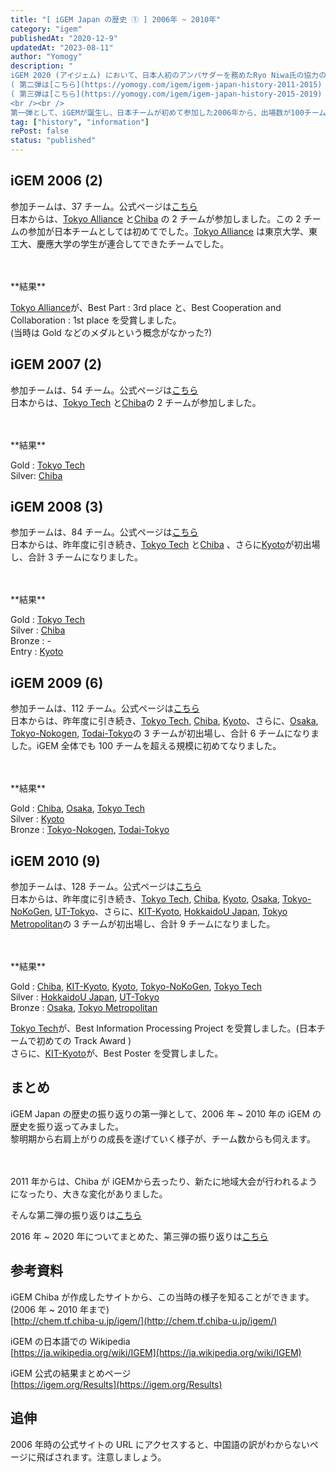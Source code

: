 ```yaml
---
title: "[ iGEM Japan の歴史 ① ] 2006年 ~ 2010年"
category: "igem"
publishedAt: "2020-12-9"
updatedAt: "2023-08-11"
author: "Yomogy"
description: "
iGEM 2020 (アイジェム) において、日本人初のアンバサダーを務めたRyo Niwa氏の協力の元、新規のチームが2チーム参加するなど、iGEM Japanのコミュニティが徐々には発展しています。そこで、iGEM Japanの簡単な歴史を振り返りたいと思います。  
( 第二弾は[こちら](https://yomogy.com/igem/igem-japan-history-2011-2015) )
( 第三弾は[こちら](https://yomogy.com/igem/igem-japan-history-2015-2019) )
<br /><br />
第一弾として、iGEMが誕生し、日本チームが初めて参加した2006年から、出場数が100チームを超えるぐらいに成長した2010年まで、iGEMの歴史を振り返っていきたいと思います。当時の大会は、1年に1度、全チームがボストンに集まって大会を行う形式でした。"
tag: ["history", "information"]
rePost: false
status: "published"
---
```


## iGEM 2006 (2)

参加チームは、37 チーム。公式ページは[こちら](http://2006.igem.org/Main_Page)  
日本からは、[Tokyo Alliance](https://2006.igem.org/wiki/index.php/Tokyo_Alliance_2006) と[Chiba](https://2006.igem.org/wiki/index.php/Chiba_University,_Japan_2006) の 2 チームが参加しました。この 2 チームの参加が日本チームとしては初めてでした。[Tokyo Alliance](https://2006.igem.org/wiki/index.php/Tokyo_Alliance_2006) は東京大学、東工大、慶應大学の学生が連合してできたチームでした。

<br />
<br />
**結果**

[Tokyo Alliance](https://2006.igem.org/wiki/index.php/Tokyo_Alliance_2006)が、Best Part : 3rd place と、Best Cooperation and Collaboration : 1st place を受賞しました。  
(当時は Gold などのメダルという概念がなかった?)

## iGEM 2007 (2)

参加チームは、54 チーム。公式ページは[こちら](http://2007.igem.org/Main_Page)  
日本からは、[Tokyo Tech](http://2007.igem.org/Tokyo_Tech) と[Chiba](http://2007.igem.org/Chiba)の 2 チームが参加しました。

<br />
<br />
**結果**

Gold : [Tokyo Tech](http://2007.igem.org/Tokyo_Tech)  
Silver: [Chiba](http://2007.igem.org/Chiba)

## iGEM 2008 (3)

参加チームは、84 チーム。公式ページは[こちら](http://2008.igem.org/Main_Page)  
日本からは、昨年度に引き続き、[Tokyo Tech](http://2008.igem.org/Team:Tokyo_Tech) と[Chiba](http://2008.igem.org/Team:Chiba) 、さらに[Kyoto](http://2008.igem.org/Team:Kyoto)が初出場し、合計 3 チームになりました。

<br />
<br />
**結果**

Gold : [Tokyo Tech](http://2008.igem.org/Team:Tokyo_Tech)  
Silver : [Chiba](http://2008.igem.org/Team:Chiba)  
Bronze : -  
Entry : [Kyoto](http://2008.igem.org/Team:Kyoto)

## iGEM 2009 (6)

参加チームは、112 チーム。公式ページは[こちら](http://2009.igem.org/Main_Page)  
日本からは、昨年度に引き続き、[Tokyo Tech](http://2009.igem.org/Team:Tokyo_Tech), [Chiba](http://2009.igem.org/Team:Chiba), [Kyoto](http://2009.igem.org/Team:Kyoto)、さらに、[Osaka](http://2009.igem.org/Team:Osaka), [Tokyo-Nokogen](http://2009.igem.org/Team:Tokyo-Nokogen), [Todai-Tokyo](http://2009.igem.org/Team:Todai-Tokyo)の 3 チームが初出場し、合計 6 チームになりました。iGEM 全体でも 100 チームを超える規模に初めてなりました。

<br />
<br />
**結果**

Gold : [Chiba](http://2009.igem.org/Team:Chiba), [Osaka](http://2009.igem.org/Team:Osaka), [Tokyo Tech](http://2009.igem.org/Team:Tokyo_Tech)  
Silver : [Kyoto](http://2009.igem.org/Team:Kyoto)  
Bronze : [Tokyo-Nokogen](http://2009.igem.org/Team:Tokyo-Nokogen), [Todai-Tokyo](http://2009.igem.org/Team:Todai-Tokyo)

## iGEM 2010 (9)

参加チームは、128 チーム。公式ページは[こちら](http://2010.igem.org/Main_Page)  
日本からは、昨年度に引き続き、[Tokyo Tech](http://2010.igem.org/Team:Tokyo_Tech), [Chiba](http://2010.igem.org/Team:Chiba), [Kyoto](http://2010.igem.org/Team:Kyoto), [Osaka](http://2010.igem.org/Team:Osaka), [Tokyo-NoKoGen](http://2010.igem.org/Team:Tokyo-NoKoGen), [UT-Tokyo](http://2010.igem.org/Team:UT-Tokyo)、さらに、[KIT-Kyoto](http://2010.igem.org/Team:KIT-Kyoto), [HokkaidoU Japan](http://2010.igem.org/Team:HokkaidoU_Japan), [Tokyo Metropolitan](http://2010.igem.org/Team:Tokyo_Metropolitan)の 3 チームが初出場し、合計 9 チームになりました。

<br />
<br />
**結果**

Gold : [Chiba](http://2010.igem.org/Team:Chiba), [KIT-Kyoto](http://2010.igem.org/Team:KIT-Kyoto), [Kyoto](http://2010.igem.org/Team:Kyoto), [Tokyo-NoKoGen](http://2010.igem.org/Team:Tokyo-NoKoGen), [Tokyo Tech](http://2010.igem.org/Team:Tokyo_Tech)  
Silver : [HokkaidoU Japan](http://2010.igem.org/Team:HokkaidoU_Japan), [UT-Tokyo](http://2010.igem.org/Team:UT-Tokyo)  
Bronze : [Osaka](http://2010.igem.org/Team:Osaka), [Tokyo Metropolitan](http://2010.igem.org/Team:Tokyo_Metropolitan)

[Tokyo Tech](http://2010.igem.org/Team:Tokyo_Tech)が、Best Information Processing Project を受賞しました。(日本チームで初めての Track Award )  
さらに、[KIT-Kyoto](http://2010.igem.org/Team:KIT-Kyoto)が、Best Poster を受賞しました。

## まとめ

iGEM Japan の歴史の振り返りの第一弾として、2006 年 ~ 2010 年の iGEM の歴史を振り返ってみました。  
黎明期から右肩上がりの成長を遂げていく様子が、チーム数からも伺えます。

<br />
<br />
2011 年からは、Chiba が
iGEMから去ったり、新たに地域大会が行われるようになったり、大きな変化がありました。

そんな第二弾の振り返りは[こちら](https://yomogy.com/igem/igem-japan-history-2011-2015)

<LinkCard
  url="https://yomogy.com/igem/igem-japan-history-2011-2015"
  size="small"
/>
2016 年 ~ 2020 年についてまとめた、第三弾の振り返りは[こちら](https://yomogy.com/igem/igem-japan-history-2016-2020)
<LinkCard
  url="https://yomogy.com/igem/igem-japan-history-2016-2020"
  size="small"
/>

## 参考資料

iGEM Chiba が作成したサイトから、この当時の様子を知ることができます。(2006 年 ~ 2010 年まで)  
[http://chem.tf.chiba-u.jp/igem/](http://chem.tf.chiba-u.jp/igem/)

iGEM の日本語での Wikipedia  
[https://ja.wikipedia.org/wiki/IGEM](https://ja.wikipedia.org/wiki/IGEM)

iGEM 公式の結果まとめページ  
[https://igem.org/Results](https://igem.org/Results)

## 追伸

2006 年時の公式サイトの URL にアクセスすると、中国語の訳がわからないページに飛ばされます。注意しましょう。
